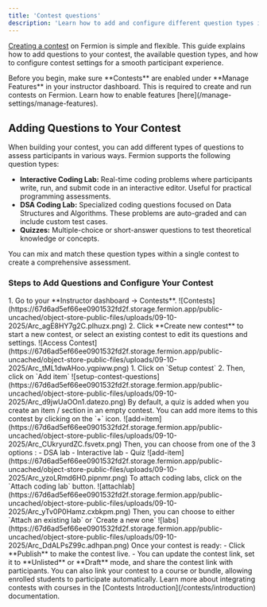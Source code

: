 ```yaml
---
title: 'Contest questions'
description: 'Learn how to add and configure different question types in your Fermion contest, including interactive coding labs, DSA coding labs, and quizzes.'
---
```


[Creating a contest](/contests/set-up-contest) on Fermion is simple and flexible. This guide explains how to add questions to your contest, the available question types, and how to configure contest settings for a smooth participant experience.

<Info>
Before you begin, make sure **Contests** are enabled under **Manage Features** in your instructor dashboard. This is required to create and run contests on Fermion. Learn how to enable features [here](/manage-settings/manage-features).
</Info>

## Adding Questions to Your Contest

When building your contest, you can add different types of questions to assess participants in various ways. Fermion supports the following question types:

- **Interactive Coding Lab:** Real-time coding problems where participants write, run, and submit code in an interactive editor. Useful for practical programming assessments.
- **DSA Coding Lab:** Specialized coding questions focused on Data Structures and Algorithms. These problems are auto-graded and can include custom test cases.
- **Quizzes:** Multiple-choice or short-answer questions to test theoretical knowledge or concepts.

You can mix and match these question types within a single contest to create a comprehensive assessment.

### Steps to Add Questions and Configure Your Contest

<Steps>

  <Step title="Navigate to contests">
    1. Go to your **Instructor dashboard → Contests**.
    ![Contests](https://67d6ad5ef66ee0901532fd2f.storage.fermion.app/public-uncached/object-store-public-files/uploads/09-10-2025/Arc_agE8HY7g2C.plhuzx.png)
    2. Click **Create new contest** to start a new contest, or select an existing contest to edit its questions and settings.
    ![Access Contest](https://67d6ad5ef66ee0901532fd2f.storage.fermion.app/public-uncached/object-store-public-files/uploads/09-10-2025/Arc_tML1dwAHoo.yqpiww.png)
  </Step>

  <Step title="Set up questions">
    1. Click on `Setup contest`
    2. Then, click on `Add item`
    ![setup-contest-questions](https://67d6ad5ef66ee0901532fd2f.storage.fermion.app/public-uncached/object-store-public-files/uploads/09-10-2025/Arc_d9jwUaOOn1.datezo.png)
  </Step>

  <Step title="Add more items to the contest">
    By default, a quiz is added when you create an item / section in an empty contest. You can add more items to this contest by clicking on the `+` icon.
    ![add=item](https://67d6ad5ef66ee0901532fd2f.storage.fermion.app/public-uncached/object-store-public-files/uploads/09-10-2025/Arc_CUkryurdZC.fsvetx.png)
    Then, you can choose from one of the 3 options :
    - DSA lab
    - Interactive lab
    - Quiz
    ![add-item](https://67d6ad5ef66ee0901532fd2f.storage.fermion.app/public-uncached/object-store-public-files/uploads/09-10-2025/Arc_yzoLRmd6H0.pipnmr.png)

  </Step>

  <Step title="Link or create the labs">
    To attach coding labs, click on the `Attach coding lab` button.
    ![attachlab](https://67d6ad5ef66ee0901532fd2f.storage.fermion.app/public-uncached/object-store-public-files/uploads/09-10-2025/Arc_yTv0P0Hamz.cxbkpm.png)
    Then, you can choose to either `Attach an existing lab` or `Create a new one`
    ![labs](https://67d6ad5ef66ee0901532fd2f.storage.fermion.app/public-uncached/object-store-public-files/uploads/09-10-2025/Arc_DdALPsZ99c.adhpan.png)

  </Step>

  <Step title="Publish and Share Your Contest">
    Once your contest is ready:
    - Click **Publish** to make the contest live.
    - You can update the contest link, set it to **Unlisted** or **Draft** mode, and share the contest link with participants.

<Info>
You can also link your contest to a course or bundle, allowing enrolled students to participate automatically. Learn more about integrating contests with courses in the [Contests Introduction](/contests/introduction) documentation.
</Info>
  </Step>

</Steps>